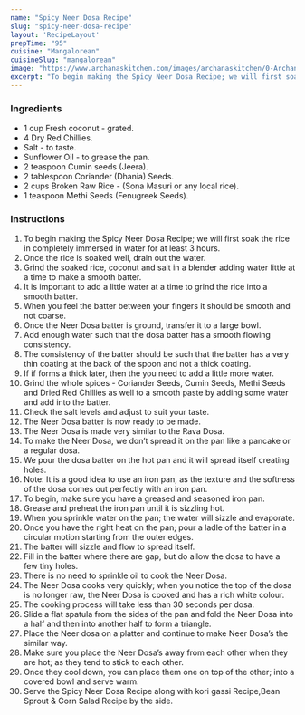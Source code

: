 ---
name: "Spicy Neer Dosa Recipe"
slug: "spicy-neer-dosa-recipe"
layout: 'RecipeLayout'
prepTime: "95"
cuisine: "Mangalorean"
cuisineSlug: "mangalorean"
image: "https://www.archanaskitchen.com/images/archanaskitchen/0-Archanas-Kitchen-Recipes/2018/Jan_-16/Spicy_Neer_Dosa_Recipe.jpg"
excerpt: "To begin making the Spicy Neer Dosa Recipe; we will first soak the rice in completely immersed in water for at least 3 hours"
---

### Ingredients

- 1 cup Fresh coconut - grated.
- 4 Dry Red Chillies.
- Salt - to taste.
- Sunflower Oil - to grease the pan.
- 2 teaspoon Cumin seeds (Jeera).
- 2 tablespoon Coriander (Dhania) Seeds.
- 2 cups Broken Raw Rice - (Sona Masuri or any local rice).
- 1 teaspoon Methi Seeds (Fenugreek Seeds).

### Instructions

1. To begin making the Spicy Neer Dosa Recipe; we will first soak the rice in completely immersed in water for at least 3 hours.
1. Once the rice is soaked well, drain out the water.
1. Grind the soaked rice, coconut and salt in a blender adding water little at a time to make a smooth batter.
1. It is important to add a little water at a time to grind the rice into a smooth batter.
1. When you feel the batter between your fingers it should be smooth and not coarse.
1. Once the Neer Dosa batter is ground, transfer it to a large bowl.
1. Add enough water such that the dosa batter has a smooth flowing consistency.
1. The consistency of the batter should be such that the batter has a very thin coating at the back of the spoon and not a thick coating.
1. If if forms a thick later, then the you need to add a little more water.
1. Grind the whole spices - Coriander Seeds, Cumin Seeds, Methi Seeds and Dried Red Chillies as well to a smooth paste by adding some water and add into the batter.
1. Check the salt levels and adjust to suit your taste.
1. The Neer Dosa batter is now ready to be made.
1. The Neer Dosa is made very similar to the Rava Dosa.
1. To make the Neer Dosa, we don’t spread it on the pan like a pancake or a regular dosa.
1. We pour the dosa batter on the hot pan and it will spread itself creating holes.
1. Note: It is a good idea to use an iron pan, as the texture and the softness of the dosa comes out perfectly with an iron pan.
1. To begin, make sure you have a greased and seasoned iron pan.
1. Grease and preheat the iron pan until it is sizzling hot.
1. When you sprinkle water on the pan; the water will sizzle and evaporate.
1. Once you have the right heat on the pan; pour a ladle of the batter in a circular motion starting from the outer edges.
1. The batter will sizzle and flow to spread itself.
1. Fill in the batter where there are gap, but do allow the dosa to have a few tiny holes.
1. There is no need to sprinkle oil to cook the Neer Dosa.
1. The Neer Dosa cooks very quickly; when you notice the top of the dosa is no longer raw, the Neer Dosa is cooked and has a rich white colour.
1. The cooking process will take less than 30 seconds per dosa.
1. Slide a flat spatula from the sides of the pan and fold the Neer Dosa into a half and then into another half to form a triangle.
1. Place the Neer dosa on a platter and continue to make Neer Dosa’s the similar way.
1. Make sure you place the Neer Dosa’s away from each other when they are hot; as they tend to stick to each other.
1. Once they cool down, you can place them one on top of the other; into a covered bowl and serve warm.
1. Serve the Spicy Neer Dosa Recipe along with kori gassi Recipe,Bean Sprout & Corn Salad Recipe by the side.
